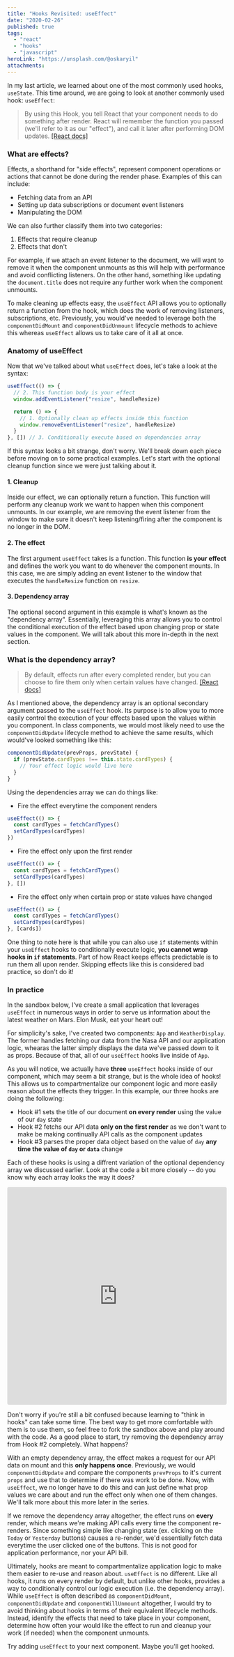```yaml
---
title: "Hooks Revisited: useEffect"
date: "2020-02-26"
published: true
tags:
  - "react"
  - "hooks"
  - "javascript"
heroLink: "https://unsplash.com/@oskaryil"
attachments:
---
```



In <Link to="/hooks-usestate">my last article</Link>, we learned about one of the most commonly used hooks, `useState`. This time around, we are going to look at another commonly used hook: `useEffect`:

> By using this Hook, you tell React that your component needs to do something after render. React will remember the function you passed (we'll refer to it as our "effect"), and call it later after performing DOM updates. [[React docs]](https://reactjs.org/docs/hooks-effect.html)

### What are effects?

Effects, a shorthand for "side effects", represent component operations or actions that cannot be done during the render phase. Examples of this can include:

- Fetching data from an API
- Setting up data subscriptions or document event listeners
- Manipulating the DOM

We can also further classify them into two categories:

1. Effects that require cleanup
2. Effects that don't

For example, if we attach an event listener to the document, we will want to remove it when the component unmounts as this will help with performance and avoid conflicting listeners. On the other hand, something like updating the `document.title` does not require any further work when the component unmounts.

To make cleaning up effects easy, the `useEffect` API allows you to optionally return a function from the hook, which does the work of removing listeners, subscriptions, etc. Previously, you would've needed to leverage both the `componentDidMount` and `componentDidUnmount` lifecycle methods to achieve this whereas `useEffect` allows us to take care of it all at once.

### Anatomy of useEffect

Now that we've talked about what `useEffect` does, let's take a look at the syntax:

```javascript
useEffect(() => {
  // 2. This function body is your effect
  window.addEventListener("resize", handleResize)

  return () => {
    // 1. Optionally clean up effects inside this function
    window.removeEventListener("resize", handleResize)
  }
}, []) // 3. Conditionally execute based on dependencies array
```

If this syntax looks a bit strange, don't worry. We'll break down each piece before moving on to some practical examples. Let's start with the optional cleanup function since we were just talking about it.

#### 1. Cleanup

Inside our effect, we can optionally return a function. This function will perform any cleanup work we want to happen when this component unmounts. In our example, we are removing the event listener from the window to make sure it doesn't keep listening/firing after the component is no longer in the DOM.

#### 2. The effect

The first argument `useEffect` takes is a function. This function **is your effect** and defines the work you want to do whenever the component mounts. In this case, we are simply adding an event listener to the window that executes the `handleResize` function on `resize`.

#### 3. Dependency array

The optional second argument in this example is what's known as the "dependency array". Essentially, leveraging this array allows you to control the conditional execution of the effect based upon changing prop or state values in the component. We will talk about this more in-depth in the next section.

### What is the dependency array?

> By default, effects run after every completed render, but you can choose to fire them only when certain values have changed. [[React docs]](https://reactjs.org/docs/hooks-effect.html#tip-optimizing-performance-by-skipping-effects)

As I mentioned above, the dependency array is an optional secondary argument passed to the `useEffect` hook. Its purpose is to allow you to more easily control the execution of your effects based upon the values within you component. In class components, we would most likely need to use the `componentDidUpdate` lifecycle method to achieve the same results, which would've looked something like this:

```javascript
componentDidUpdate(prevProps, prevState) {
  if (prevState.cardTypes !== this.state.cardTypes) {
    // Your effect logic would live here
  }
}
```

Using the dependencies array we can do things like:

- Fire the effect everytime the component renders

```javascript
useEffect(() => {
  const cardTypes = fetchCardTypes()
  setCardTypes(cardTypes)
})
```

- Fire the effect only upon the first render

```javascript
useEffect(() => {
  const cardTypes = fetchCardTypes()
  setCardTypes(cardTypes)
}, [])
```

- Fire the effect only when certain prop or state values have changed

```javascript
useEffect(() => {
  const cardTypes = fetchCardTypes()
  setCardTypes(cardTypes)
}, [cards])
```

One thing to note here is that while you can also use `if` statements within your `useEffect` hooks to conditionally execute logic, **you cannot wrap hooks in `if` statements**. Part of how React keeps effects predictable is to run them all upon render. Skipping effects like this is considered bad practice, so don't do it!

### In practice

In the sandbox below, I've create a small application that leverages `useEffect` in numerous ways in order to serve us information about the latest weather on Mars. Elon Musk, eat your heart out!

For simplicity's sake, I've created two components: `App` and `WeatherDisplay`. The former handles fetching our data from the Nasa API and our application logic, whearas the latter simply displays the data we've passed down to it as props. Because of that, all of our `useEffect` hooks live inside of `App`.

As you will notice, we actually have **three** `useEffect` hooks inside of our component, which may seem a bit strange, but is the whole idea of hooks! This allows us to compartmentalize our component logic and more easily reason about the effects they trigger. In this example, our three hooks are doing the following:

- Hook #1 sets the title of our document **on every render** using the value of our `day` state
- Hook #2 fetchs our API data **only on the first render** as we don't want to make be making continually API calls as the component updates
- Hook #3 parses the proper data object based on the value of `day` **any time the value of `day` or `data`** change

Each of these hooks is using a diffrent variation of the optional dependency array we discussed earlier. Look at the code a bit more closely -- do you know why each array looks the way it does?

<iframe
  src="https://codesandbox.io/embed/hooksuseeffect-gkejk?fontsize=14&hidenavigation=1&theme=dark"
  style="width:100%; height:500px; border:0; border-radius: 4px; overflow:hidden;"
  title="hooks/useEffect"
  allow="geolocation; microphone; camera; midi; vr; accelerometer; gyroscope; payment; ambient-light-sensor; encrypted-media; usb"
  sandbox="allow-modals allow-forms allow-popups allow-scripts allow-same-origin"
></iframe>

Don't worry if you're still a bit confused because learning to "think in hooks" can take some time. The best way to get more comfortable with them is to use them, so feel free to fork the sandbox above and play around with the code. As a good place to start, try removing the dependency array from Hook #2 completely. What happens?

With an empty dependency array, the effect makes a request for our API data on mount and this **only happens once**. Previously, we would `componentDidUpdate` and compare the components `prevProps` to it's current `props` and use that to determine if there was work to be done. Now, with `useEffect`, we no longer have to do this and can just define what prop values we care about and run the effect only when one of them changes. We'll talk more about this more later in the series.

If we remove the dependency array altogether, the effect runs on **every** render, which means we're making API calls every time the component re-renders. Since something simple like changing state (ex. clicking on the `Today` or `Yesterday` buttons) causes a re-render, we'd essentially fetch data everytime the user clicked one of the buttons. This is not good for application performance, nor your API bill.

Ultimately, hooks are meant to compartmentalize application logic to make them easier to re-use and reason about. `useEffect` is no different. Like all hooks, it runs on every render by default, but unlike other hooks, provides a way to conditionally control our logic execution (i.e. the dependency array). While `useEffect` is often described as `componentDidMount`, `componentDidUpdate` and `componentWillUnmount` altogether, I would try to avoid thinking about hooks in terms of their equivalent lifecycle methods. Instead, identify the effects that need to take place in your component, determine how often your would like the effect to run and cleanup your work (if needed) when the component unmounts.

Try adding `useEffect` to your next component. Maybe you'll get hooked.
